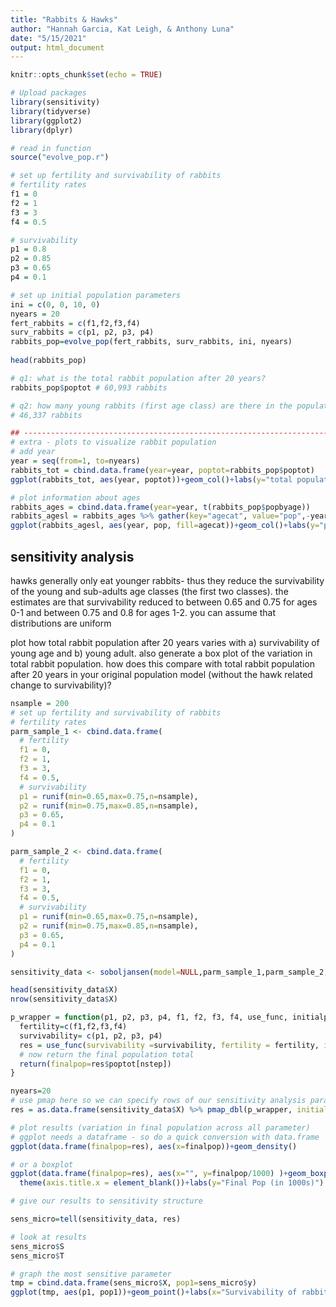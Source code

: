 ```yaml
---
title: "Rabbits & Hawks"
author: "Hannah Garcia, Kat Leigh, & Anthony Luna"
date: "5/15/2021"
output: html_document
---
```


```r
knitr::opts_chunk$set(echo = TRUE)
```

```r
# Upload packages
library(sensitivity)
library(tidyverse)
library(ggplot2)
library(dplyr)
```

```r
# read in function
source("evolve_pop.r")
```

```r
# set up fertility and survivability of rabbits
# fertility rates
f1 = 0
f2 = 1
f3 = 3
f4 = 0.5

# survivability 
p1 = 0.8
p2 = 0.85
p3 = 0.65
p4 = 0.1

# set up initial population parameters
ini = c(0, 0, 10, 0)
nyears = 20
fert_rabbits = c(f1,f2,f3,f4)
surv_rabbits = c(p1, p2, p3, p4)
rabbits_pop=evolve_pop(fert_rabbits, surv_rabbits, ini, nyears)
  
head(rabbits_pop)

# q1: what is the total rabbit population after 20 years?
rabbits_pop$poptot # 60,993 rabbits

# q2: how many young rabbits (first age class) are there in the population at that time?
# 46,337 rabbits

## ---------------------------------------------------------------------------
# extra - plots to visualize rabbit population
# add year 
year = seq(from=1, to=nyears)
rabbits_tot = cbind.data.frame(year=year, poptot=rabbits_pop$poptot)
ggplot(rabbits_tot, aes(year, poptot))+geom_col()+labs(y="total population")

# plot information about ages
rabbits_ages = cbind.data.frame(year=year, t(rabbits_pop$popbyage))
rabbits_agesl = rabbits_ages %>% gather(key="agecat", value="pop",-year)
ggplot(rabbits_agesl, aes(year, pop, fill=agecat))+geom_col()+labs(y="population", fill="age group")

```



## sensitivity analysis

hawks generally only eat  younger rabbits- thus they reduce the survivability of the young and sub-adults age classes (the first two classes).  the estimates are that survivability reduced to between 0.65 and 0.75 for ages 0-1 and between 0.75 and 0.8 for ages 1-2. you can assume that distributions are uniform

plot how total rabbit population after 20 years varies with a) survivability of young age and b) young adult.  also generate a box plot of the variation in total rabbit population.  how does this compare with total rabbit population after 20 years in your original population model (without the hawk related change to survivability)?

```r
nsample = 200
# set up fertility and survivability of rabbits
# fertility rates
parm_sample_1 <- cbind.data.frame(
  # fertility
  f1 = 0,
  f2 = 1,
  f3 = 3,
  f4 = 0.5,
  # survivability 
  p1 = runif(min=0.65,max=0.75,n=nsample),
  p2 = runif(min=0.75,max=0.85,n=nsample),
  p3 = 0.65,
  p4 = 0.1
)

parm_sample_2 <- cbind.data.frame(
  # fertility
  f1 = 0,
  f2 = 1,
  f3 = 3,
  f4 = 0.5,
  # survivability 
  p1 = runif(min=0.65,max=0.75,n=nsample),
  p2 = runif(min=0.75,max=0.85,n=nsample),
  p3 = 0.65,
  p4 = 0.1
)

sensitivity_data <- soboljansen(model=NULL,parm_sample_1,parm_sample_2,nboot=100)

head(sensitivity_data$X)
nrow(sensitivity_data$X)
```

```r
p_wrapper = function(p1, p2, p3, p4, f1, f2, f3, f4, use_func, initialpop, nstep) {
  fertility=c(f1,f2,f3,f4)
  survivability= c(p1, p2, p3, p4)
  res = use_func(survivability =survivability, fertility = fertility, initialpop=initialpop, nstep=nstep)
  # now return the final population total
  return(finalpop=res$poptot[nstep])
}
```


```r

nyears=20
# use pmap here so we can specify rows of our sensitivity analysis parameter object 
res = as.data.frame(sensitivity_data$X) %>% pmap_dbl(p_wrapper, initialpop=ini, nstep=nyears, use_func=evolve_pop)
```





```r

# plot results (variation in final population across all parameter)
# ggplot needs a dataframe - so do a quick conversion with data.frame
ggplot(data.frame(finalpop=res), aes(x=finalpop))+geom_density()

# or a boxplot
ggplot(data.frame(finalpop=res), aes(x="", y=finalpop/1000) )+geom_boxplot(fill="blue")+
  theme(axis.title.x = element_blank())+labs(y="Final Pop (in 1000s)")

# give our results to sensitivity structure

sens_micro=tell(sensitivity_data, res)

# look at results
sens_micro$S
sens_micro$T

# graph the most sensitive parameter
tmp = cbind.data.frame(sens_micro$X, pop1=sens_micro$y)
ggplot(tmp, aes(p1, pop1))+geom_point()+labs(x="Survivability of rabbits aged 0-1",y="Population after 20 years")
```

